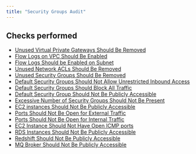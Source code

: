 ```yaml
---
title: "Security Groups Audit"
---
```


## Checks performed

- [Unused Virtual Private Gateways Should Be Removed](sgaudit/vpc_unused_exists)
- [Flow Logs on VPC Should Be Enabled](sgaudit/vpc_exists_without_flow_logs)
- [Flow Logs Should be Enabled on Subnet](sgaudit/subnet_exists_without_flow_logs)
- [Unused Network ACLs Should Be Removed](sgaudit/network_acl_unused_exists)
- [Unused Security Groups Should Be Removed](sgaudit/security_group_unused_exists)
- [Default Security Groups Should Not Allow Unrestricted Inbound Access](sgaudit/default_sg_unrestricted)
- [Default Security Groups Should Block All Traffic](sgaudit/ec2_instances_exist_with_default_groups)
- [Default Security Group Should Not Be Publicly Accessible](sgaudit/ec2_instances_exist_with_default_groups_and_public)
- [Excessive Number of Security Groups Should Not Be Present](sgaudit/ec2_instances_exist_with_multiple_security_groups)
- [EC2 instances Should Not Be Publicly Accessible](sgaudit/ec2_public_instances_exist)
- [Ports Should Not Be Open for External Traffic](sgaudit/ec2_instances_exist_with_ports_open)
- [Ports Should Not Be Open for Internal Traffic](sgaudit/ec2_instances_exist_with_ports_open_for_internal)
- [EC2 Instance Should Not Have Open ICMP ports](sgaudit/ec2_instances_with_icmp_exist)
- [RDS Instances Should Not Be Publicly Accessible](sgaudit/rds_public_instance_exists)
- [Redshift Should Not Be Publicly Accessible](sgaudit/redshift_public_instance_exists)
- [MQ Broker Should Not Be Publicly Accessible](sgaudit/mq_publicly_accessible)
